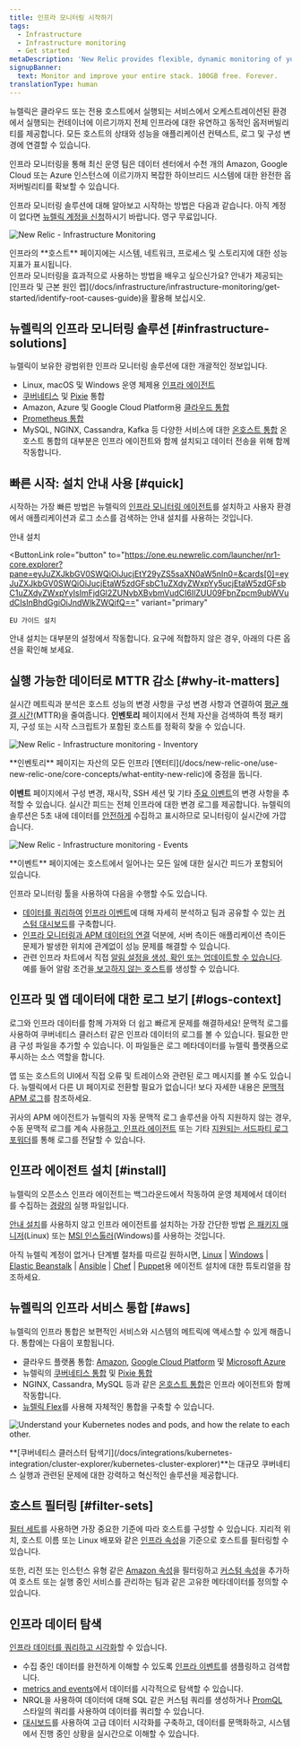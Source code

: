 ```yaml
---
title: 인프라 모니터링 시작하기
tags:
  - Infrastructure
  - Infrastructure monitoring
  - Get started
metaDescription: 'New Relic provides flexible, dynamic monitoring of your entire infrastructure. Learn about features, installation, and use cases.'
signupBanner:
  text: Monitor and improve your entire stack. 100GB free. Forever.
translationType: human
---
```






뉴렐릭은 클라우드 또는 전용 호스트에서 실행되는 서비스에서 오케스트레이션된 환경에서 실행되는 컨테이너에 이르기까지 전체 인프라에 대한 유연하고 동적인 옵저버빌리티를 제공합니다. 모든 호스트의 상태와 성능을 애플리케이션 컨텍스트, 로그 및 구성 변경에 연결할 수 있습니다.

인프라 모니터링을 통해 최신 운영 팀은 데이터 센터에서 수천 개의 Amazon, Google Cloud 또는 Azure 인스턴스에 이르기까지 복잡한 하이브리드 시스템에 대한 완전한 옵저버빌리티를 확보할 수 있습니다.

인프라 모니터링 솔루션에 대해 알아보고 시작하는 방법은 다음과 같습니다. 아직 계정이 없다면 [뉴렐릭 계정을 신청](https://newrelic.com/signup)하시기 바랍니다. 영구 무료입니다.

<img
  title="New Relic - Infrastructure Monitoring"
  alt="New Relic - Infrastructure Monitoring"
  src={infrastructureHostsDashboard}
/>

<figcaption>
  인프라의 **호스트** 페이지에는 시스템, 네트워크, 프로세스 및 스토리지에 대한 성능 지표가 표시됩니다.
</figcaption>

<Callout variant="tip">
  인프라 모니터링을 효과적으로 사용하는 방법을 배우고 싶으신가요? 안내가 제공되는 [인프라 및 근본 원인 랩](/docs/infrastructure/infrastructure-monitoring/get-started/identify-root-causes-guide)을 활용해 보십시오.
</Callout>

## 뉴렐릭의 인프라 모니터링 솔루션 [#infrastructure-solutions]

뉴렐릭이 보유한 광범위한 인프라 모니터링 솔루션에 대한 개괄적인 정보입니다.

* Linux, macOS 및 Windows 운영 체제용 [인프라 에이전트](/docs/infrastructure/install-infrastructure-agent/get-started/install-infrastructure-agent)
* [쿠버네티스](/docs/kubernetes-pixie/kubernetes-integration/installation/kubernetes-integration-install-configure) 및 [Pixie](/docs/kubernetes-pixie/auto-telemetry-pixie/get-started-auto-telemetry-pixie) 통합
* Amazon, Azure 및 Google Cloud Platform용 [클라우드 통합](/docs/infrastructure/infrastructure-integrations/get-started/introduction-infrastructure-integrations/#cloud-integrations)
* [Prometheus 통합](/docs/infrastructure/prometheus-integrations/get-started/send-prometheus-metric-data-new-relic)
* MySQL, NGINX, Cassandra, Kafka 등 다양한 서비스에 대한 [온호스트 통합](/docs/infrastructure/infrastructure-integrations/get-started/introduction-infrastructure-integrations/#on-host-integrations) 온호스트 통합의 대부분은 인프라 에이전트와 함께 설치되고 데이터 전송을 위해 함께 작동합니다.

## 빠른 시작: 설치 안내 사용 [#quick]

시작하는 가장 빠른 방법은 뉴렐릭의 [인프라 모니터링 에이전트](/docs/infrastructure/install-infrastructure-agent/get-started/install-infrastructure-agent)를 설치하고 사용자 환경에서 애플리케이션과 로그 소스를 검색하는 안내 설치를 사용하는 것입니다.

<ButtonGroup>
  <ButtonLink
    role="button"
    to="https://one.newrelic.com/launcher/nr1-core.explorer?pane=eyJuZXJkbGV0SWQiOiJucjEtY29yZS5saXN0aW5nIn0=&cards[0]=eyJuZXJkbGV0SWQiOiJucjEtaW5zdGFsbC1uZXdyZWxpYy5ucjEtaW5zdGFsbC1uZXdyZWxpYyIsImFjdGl2ZUNvbXBvbmVudCI6IlZUU09FbnZpcm9ubWVudCIsInBhdGgiOiJndWlkZWQifQ=="
    variant="primary"
  >
    안내 설치
  </ButtonLink>

  <ButtonLink
    role="button"
    to="https://one.eu.newrelic.com/launcher/nr1-core.explorer?pane=eyJuZXJkbGV0SWQiOiJucjEtY29yZS5saXN0aW5nIn0=&cards[0]=eyJuZXJkbGV0SWQiOiJucjEtaW5zdGFsbC1uZXdyZWxpYy5ucjEtaW5zdGFsbC1uZXdyZWxpYyIsImFjdGl2ZUNvbXBvbmVudCI6IlZUU09FbnZpcm9ubWVudCIsInBhdGgiOiJndWlkZWQifQ=="
    variant="primary"
  >
    EU 가이드 설치
  </ButtonLink>
</ButtonGroup>

안내 설치는 대부분의 설정에서 작동합니다. 요구에 적합하지 않은 경우, 아래의 다른 옵션을 확인해 보세요.

## 실행 가능한 데이터로 MTTR 감소 [#why-it-matters]

실시간 메트릭과 분석은 호스트 성능의 변경 사항을 구성 변경 사항과 연결하여 [평균 해결 시간](https://newrelic.com/devops/how-to-reduce-mttr)(MTTR)을 줄여줍니다. **인벤토리** 페이지에서 전체 자산을 검색하여 특정 패키지, 구성 또는 시작 스크립트가 포함된 호스트를 정확히 찾을 수 있습니다.

<img
  title="New Relic - Infrastructure monitoring - Inventory"
  alt="New Relic - Infrastructure monitoring - Inventory"
  src={infrastructureInventory}
/>

<figcaption>
  **인벤토리** 페이지는 자산의 모든 인프라 [엔터티](/docs/new-relic-one/use-new-relic-one/core-concepts/what-entity-new-relic)에 중점을 둡니다.
</figcaption>

**이벤트** 페이지에서 구성 변경, 재시작, SSH 세션 및 기타 [주요 이벤트](/docs/infrastructure-events-page#types)의 변경 사항을 추적할 수 있습니다. 실시간 피드는 전체 인프라에 대한 변경 로그를 제공합니다. 뉴렐릭의 솔루션은 5초 내에 데이터를 [안전하게](/docs/infrastructure/new-relic-infrastructure/getting-started/infrastructure-security) 수집하고 표시하므로 모니터링이 실시간에 가깝습니다.

<img
  title="New Relic - Infrastructure monitoring - Events"
  alt="New Relic - Infrastructure monitoring - Events"
  src={infrastructureEvents}
/>

<figcaption>
  **이벤트** 페이지에는 호스트에서 일어나는 모든 일에 대한 실시간 피드가 포함되어 있습니다.
</figcaption>

인프라 모니터링 툴을 사용하여 다음을 수행할 수도 있습니다.

* [데이터를 쿼리하여](/docs/using-new-relic/data/understand-data/query-new-relic-data) [인프라 이벤트](/docs/default-infrastructure-events-attributes)에 대해 자세히 분석하고 팀과 공유할 수 있는 [커스텀 대시보드](/docs/dashboards/new-relic-one-dashboards/get-started/introduction-new-relic-one-dashboards)를 구축합니다.
* [인프라 모니터링과 APM 데이터의 연결](/docs/infrastructure/new-relic-infrastructure/data-instrumentation/new-relic-apm-data-infrastructure) 덕분에, 서버 측이든 애플리케이션 측이든 문제가 발생한 위치에 관계없이 성능 문제를 해결할 수 있습니다.
* 관련 인프라 차트에서 직접 [알림 설정을 생성, 확인 또는 업데이트할 수 있습니다](/docs/add-edit-or-view-host-alert-information). 예를 들어 알람 조건을[ 보고하지 않는 호스트](/docs/infrastructure/new-relic-infrastructure/configuration/create-infrastructure-host-not-reporting-condition)를 생성할 수 있습니다.

## 인프라 및 앱 데이터에 대한 로그 보기 [#logs-context]

로그와 인프라 데이터를 함께 가져와 더 쉽고 빠르게 문제를 해결하세요! 문맥적 로그를 사용하여 쿠버네티스 클러스터 같은 인프라 데이터의 로그를 볼 수 있습니다. 필요한 만큼 구성 파일을 추가할 수 있습니다. 이 파일들은 로그 메타데이터를 뉴렐릭 플랫폼으로 푸시하는 소스 역할을 합니다.

앱 또는 호스트의 UI에서 직접 오류 및 트레이스와 관련된 로그 메시지를 볼 수도 있습니다. 뉴렐릭에서 다른 UI 페이지로 전환할 필요가 없습니다! 보다 자세한 내용은 [문맥적 APM 로그](/docs/apm/new-relic-apm/getting-started/get-started-logs-context)를 참조하세요.

귀사의 APM 에이전트가 뉴렐릭의 자동 문맥적 로그 솔루션을 아직 지원하지 않는 경우, 수동 문맥적 로그를 계속 사용[하고, 인프라 에이전트](/docs/logs/forward-logs/forward-your-logs-using-infrastructure-agent/) 또는 기타 [지원되는 서드파티 로그 포워더](/docs/logs/forward-logs/enable-log-management-new-relic)를 통해 로그를 전달할 수 있습니다.

## 인프라 에이전트 설치 [#install]

뉴렐릭의 오픈소스 인프라 에이전트는 백그라운드에서 작동하여 운영 체제에서 데이터를 수집하는 [경량의](/docs/infrastructure/new-relic-infrastructure/getting-started/agent-performance-overhead) 실행 파일입니다.

[안내 설치](#quick)를 사용하지 않고 인프라 에이전트를 설치하는 가장 간단한 방법 [은 패키지 매니저](/docs/infrastructure/install-configure-manage-infrastructure/linux-installation/install-infrastructure-linux-using-package-manager)(Linux) 또는 [MSI 인스톨러](/docs/infrastructure/install-configure-manage-infrastructure/windows-installation/install-infrastructure-windows-server-using-msi-installer)(Windows)를 사용하는 것입니다.

아직 뉴렐릭 계정이 없거나 단계별 절차를 따르길 원하시면, [Linux](/docs/infrastructure/install-configure-manage-infrastructure/linux-installation/install-infrastructure-linux-using-package-manager) \| [Windows](/docs/infrastructure/new-relic-infrastructure/installation/install-infrastructure-windows-server) \| [Elastic Beanstalk](/docs/infrastructure/new-relic-infrastructure/installation/install-infrastructure-agent-aws-elastic-beanstalk) \| [Ansible](/docs/infrastructure/new-relic-infrastructure/config-management-tools/configure-new-relic-infrastructure-using-ansible) \| [Chef](/docs/infrastructure/new-relic-infrastructure/config-management-tools/configure-new-relic-infrastructure-using-chef) \| [Puppet](/docs/infrastructure/new-relic-infrastructure/config-management-tools/configure-new-relic-infrastructure-puppet)용 에이전트 설치에 대한 튜토리얼을 참조하세요.

## 뉴렐릭의 인프라 서비스 통합 [#aws]

뉴렐릭의 인프라 통합은 보편적인 서비스와 시스템의 메트릭에 액세스할 수 있게 해줍니다. 통합에는 다음이 포함됩니다.

* 클라우드 플랫폼 통합: [Amazon](/docs/infrastructure/amazon-integrations/aws-integrations-list), [Google Cloud Platform](/docs/integrations/google-cloud-platform-integrations) 및 [Microsoft Azure](/docs/infrastructure/microsoft-azure-integrations/azure-integrations-list)
* 뉴렐릭의 [쿠버네티스 통합](/docs/kubernetes-pixie/kubernetes-integration/installation/kubernetes-integration-install-configure) 및 [Pixie 통합](/docs/kubernetes-pixie/auto-telemetry-pixie/get-started-auto-telemetry-pixie)
* NGINX, Cassandra, MySQL 등과 같은 [온호스트 통합](/docs/infrastructure/host-integrations/host-integrations-list)은 인프라 에이전트와 함께 작동합니다.
* [뉴렐릭 Flex](/docs/introduction-new-relics-flex-integration)를 사용해 자체적인 통합을 구축할 수 있습니다.

<img
  title="NR_Cluster_Explorer.png"
  alt="Understand your Kubernetes nodes and pods, and how the relate to each other. "
  src={infrastructurek8ClusterExplorer}
/>

<figcaption>
  **[쿠버네티스 클러스터 탐색기](/docs/integrations/kubernetes-integration/cluster-explorer/kubernetes-cluster-explorer)**는 대규모 쿠버네티스 실행과 관련된 문제에 대한 강력하고 혁신적인 솔루션을 제공합니다.
</figcaption>

## 호스트 필터링 [#filter-sets]

[필터 세트](/docs/scopes-organize-your-infrastructure)를 사용하면 가장 중요한 기준에 따라 호스트를 구성할 수 있습니다. 지리적 위치, 호스트 이름 또는 Linux 배포와 같은 [인프라 속성](/docs/default-infrastructure-events-attributes)을 기준으로 호스트를 필터링할 수 있습니다.

또한, 리전 또는 인스턴스 유형 같은 [Amazon 속성](/docs/default-infrastructure-events-attributes#aws-ec2-attributes)을 필터링하고 [커스텀 속성](/docs/meatballs-configuring-your-agent#attributes)을 추가하여 호스트 또는 실행 중인 서비스를 관리하는 팀과 같은 고유한 메타데이터를 정의할 수 있습니다.

## 인프라 데이터 탐색

[인프라 데이터를 쿼리하고 시각화](/docs/using-new-relic/data/understand-data/query-new-relic-data)할 수 있습니다.

* 수집 중인 데이터를 완전하게 이해할 수 있도록 [인프라 이벤트](/docs/infrastructure/manage-your-data/data-instrumentation/default-infrastructure-events)를 샘플링하고 검색합니다.
* [metrics and events](/docs/query-your-data/explore-query-data/data-explorer/introduction-data-explorer)에서 데이터를 시각적으로 탐색할 수 있습니다.
* NRQL을 사용하여 데이터에 대해 SQL 같은 커스텀 쿼리를 생성하거나 [PromQL](/docs/insights/nrql-new-relic-query-language/using-nrql/introduction-nrql) 스타일의 쿼리를 사용하여 데이터를 쿼리할 수 있습니다.
* [대시보드](/docs/dashboards/new-relic-one-dashboards/get-started/introduction-new-relic-one-dashboards)를 사용하여 고급 데이터 시각화를 구축하고, 데이터를 문맥화하고, 시스템에서 진행 중인 상황을 실시간으로 이해할 수 있습니다.